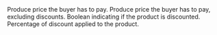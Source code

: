 <ParamField body="displayedPrice" type="string">
  Produce price the buyer has to pay.
</ParamField>

<ParamField body="displayedFullPrice" type="string">
  Produce price the buyer has to pay, excluding discounts.
</ParamField>

<ParamField body="isDiscounted" type="boolean">
  Boolean indicating if the product is discounted.
</ParamField>

<ParamField body="discountPercentage" type="number">
  Percentage of discount applied to the product.
</ParamField>
